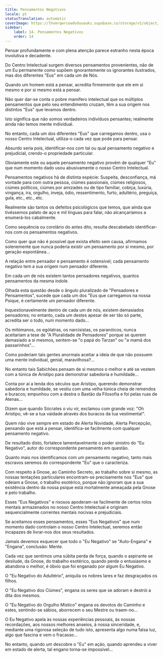```yaml
---
title: Pensamentos Negativos
locale: pt
statusTranslation: automatic
coverImage: https://lhvmrqwrcowdvduuaukz.supabase.co/storage/v1/object/public/strapi-uploads/small_cover-tratado-de-psicologia-revolucionaria.webp-5e15e1cec4e0ebebcde5d7fc7565d8fd.webp
sidebar:
    label: 14. Pensamentos Negativos
    order: 14
---
```

Pensar profundamente e com plena atenção parece estranho nesta época involutiva e decadente.

Do Centro Intelectual surgem diversos pensamentos provenientes, não de um Eu permanente como supõem ignorantemente os ignorantes ilustrados, mas dos diferentes "Eus" em cada um de Nós.

Quando um homem está a pensar, acredita firmemente que ele em si mesmo e por si mesmo está a pensar.

Não quer dar-se conta o pobre mamífero intelectual que os múltiplos pensamentos que pelo seu entendimento cruzam, têm a sua origem nos distintos "Eus" que levamos dentro.

Isto significa que não somos verdadeiros indivíduos pensantes; realmente ainda não temos mente individual.

No entanto, cada um dos diferentes "Eus" que carregamos dentro, usa o nosso Centro Intelectual, utiliza-o cada vez que pode para pensar.

Absurdo seria pois, identificar-nos com tal ou qual pensamento negativo e prejudicial, crendo-o propriedade particular.

Obviamente este ou aquele pensamento negativo provém de qualquer "Eu" que num momento dado usou abusivamente o nosso Centro Intelectual.

Pensamentos negativos há de distinta espécie: Suspeita, desconfiança, má vontade para com outra pessoa, ciúmes passionais, ciúmes religiosos, ciúmes políticos, ciúmes por amizades ou de tipo familiar, cobiça, luxúria, vingança, ira, orgulho, inveja, ódio, ressentimento, furto, adultério, preguiça, gula, etc., etc., etc.

Realmente são tantos os defeitos psicológicos que temos, que ainda que tivéssemos palato de aço e mil línguas para falar, não alcançaríamos a enumerá-los cabalmente.

Como sequência ou corolário do antes dito, resulta descabelado identificar-nos com os pensamentos negativos.

Como quer que não é possível que exista efeito sem causa, afirmamos solenemente que nunca poderia existir um pensamento por si mesmo, por geração espontânea...

A relação entre pensador e pensamento é ostensível; cada pensamento negativo tem a sua origem num pensador diferente.

Em cada um de nós existem tantos pensadores negativos, quantos pensamentos da mesma índole.

Olhada esta questão desde o ângulo pluralizado de "Pensadores e Pensamentos", sucede que cada um dos "Eus que carregamos na nossa Psique, é certamente um pensador diferente.

Inquestionavelmente dentro de cada um de nós, existem demasiados pensadores; no entanto, cada um destes apesar de ser tão só parte, acredita ser o todo, num momento dado...

Os mitómanos, os ególatras, os narcisistas, os paranóicos, nunca aceitariam a tese de "A Pluralidade de Pensadores" porque se querem demasiado a si mesmos, sentem-se "o papá do Tarzan" ou "a mamã dos passarinhos"...

Como poderiam tais gentes anormais aceitar a ideia de que não possuem uma mente individual, genial, maravilhosa?...

No entanto tais Sabichões pensam de si mesmos o melhor e até se vestem com a túnica de Aristipo para demonstrar sabedoria e humildade...

Conta por aí a lenda dos séculos que Aristipo, querendo demonstrar sabedoria e humildade, se vestiu com uma velha túnica cheia de remendos e buracos; empunhou com a destra o Bastão da Filosofia e foi pelas ruas de Atenas...

Dizem que quando Sócrates o viu vir, exclamou com grande voz: "Oh Aristipo, vê-se a tua vaidade através dos buracos da tua vestimenta!".

Quem não vive sempre em estado de Alerta Novidade, Alerta Percepção, pensando que está a pensar, identifica-se facilmente com qualquer pensamento negativo.

De resultado disto, fortalece lamentavelmente o poder sinistro do "Eu Negativo", autor do correspondente pensamento em questão.

Quanto mais nos identificamos com um pensamento negativo, tanto mais escravos seremos do correspondente "Eu" que o caracteriza.

Com respeito à Gnose, ao Caminho Secreto, ao trabalho sobre si mesmo, as nossas tentações particulares encontram-se precisamente nos "Eus" que odeiam a Gnose, o trabalho esotérico, porque não ignoram que a sua existência dentro da nossa psique está mortalmente ameaçada pela Gnose e pelo trabalho.

Esses "Eus Negativos" e rixosos apoderam-se facilmente de certos rolos mentais armazenados no nosso Centro Intelectual e originam sequencialmente correntes mentais nocivas e prejudiciais.

Se aceitamos esses pensamentos, esses "Eus Negativos" que num momento dado controlam o nosso Centro Intelectual, seremos então incapazes de livrar-nos dos seus resultados.

Jamais devemos esquecer que todo o "Eu Negativo" se "Auto-Engana" e "Engana", conclusão: Mente.

Cada vez que sentimos uma súbita perda de força, quando o aspirante se desilude, da Gnose, do trabalho esotérico, quando perde o entusiasmo e abandona o melhor, é óbvio que foi enganado por algum Eu Negativo.

O "Eu Negativo do Adultério", aniquila os nobres lares e faz desgraçados os filhos.

O "Eu Negativo dos Ciúmes", engana os seres que se adoram e destrói a dita dos mesmos.

O "Eu Negativo do Orgulho Místico" engana os devotos do Caminho e estes, sentindo-se sábios, aborrecem o seu Mestre ou traem-no...

O Eu Negativo apela às nossas experiências pessoais, às nossas recordações, aos nossos melhores anseios, à nossa sinceridade, e, mediante uma rigorosa seleção de tudo isto, apresenta algo numa falsa luz, algo que fascina e vem o fracasso...

No entanto, quando um descobre o "Eu" em ação, quando aprendeu a viver em estado de alerta, tal engano torna-se impossível...

